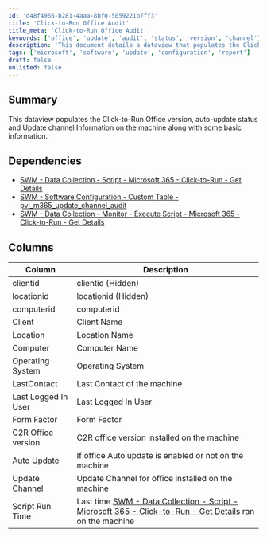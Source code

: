 ```yaml
---
id: 'd48f4966-b281-4aaa-8bf0-5059221b7ff3'
title: 'Click-to-Run Office Audit'
title_meta: 'Click-to-Run Office Audit'
keywords: ['office', 'update', 'audit', 'status', 'version', 'channel']
description: 'This document details a dataview that populates the Click-to-Run Office version, auto-update status, and update channel information on a machine, along with basic system information. It includes dependencies for data collection and monitoring scripts.'
tags: ['microsoft', 'software', 'update', 'configuration', 'report']
draft: false
unlisted: false
---
```

## Summary

This dataview populates the Click-to-Run Office version, auto-update status and Update channel Information on the machine along with some basic information.

## Dependencies

- [SWM - Data Collection - Script - Microsoft 365 - Click-to-Run - Get Details](https://proval.itglue.com/DOC-5078775-13932545)
- [SWM - Software Configuration - Custom Table - pvl_m365_update_channel_audit](https://proval.itglue.com/DOC-5078775-17164846)
- [SWM - Data Collection - Monitor - Execute Script - Microsoft 365 - Click-to-Run - Get Details](https://proval.itglue.com/DOC-5078775-14568059)

## Columns

| Column                     | Description                                                         |
|---------------------------|---------------------------------------------------------------------|
| clientid                  | clientid (Hidden)                                                  |
| locationid                | locationid (Hidden)                                                |
| computerid                | computerid                                                        |
| Client                    | Client Name                                                       |
| Location                  | Location Name                                                     |
| Computer                  | Computer Name                                                     |
| Operating System          | Operating System                                                  |
| LastContact               | Last Contact of the machine                                       |
| Last Logged In User       | Last Logged In User                                              |
| Form Factor               | Form Factor                                                      |
| C2R Office version        | C2R office version installed on the machine                       |
| Auto Update               | If office Auto update is enabled or not on the machine           |
| Update Channel            | Update Channel for office installed on the machine                |
| Script Run Time           | Last time [SWM - Data Collection - Script - Microsoft 365 - Click-to-Run - Get Details](https://proval.itglue.com/DOC-5078775-13932545) ran on the machine |












